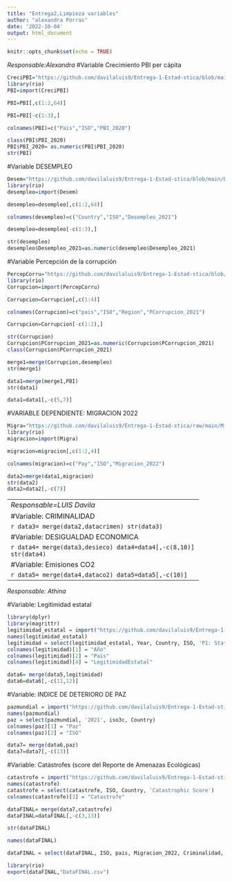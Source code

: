 ---
title: "Entrega2,Limpieza variables"
author: "alexandra Porras"
date: '2022-10-04'
output: html_document
---

```{r setup, include=FALSE}
knitr::opts_chunk$set(echo = TRUE)
```


*Responsable:Alexandra*
#Variable Crecimiento PBI per cápita

```{r}
CreciPBI="https://github.com/davilaluis9/Entrega-1-Estad-stica/blob/main/CreciPIB.xls?raw=true"
library(rio)
PBI=import(CreciPBI)
```
```{r}
PBI=PBI[,c(1:2,64)]
```
```{r}
PBI=PBI[-c(1:3),]
```
```{r}
colnames(PBI)=c("Pais","ISO","PBI_2020")
```

```{r}
class(PBI$PBI_2020)
PBI$PBI_2020= as.numeric(PBI$PBI_2020)
str(PBI)
```

#Variable DESEMPLEO

```{r}
Desem="https://github.com/davilaluis9/Entrega-1-Estad-stica/blob/main/Desempleo.xls?raw=true"
library(rio)
desempleo=import(Desem)
```

```{r}
desempleo=desempleo[,c(1:2,64)]
```
```{r}
colnames(desempleo)=c("Country","ISO","Desempleo_2021")
```
```{r}
desempleo=desempleo[-c(1:3),]
```

```{r}
str(desempleo)
desempleo$Desempleo_2021=as.numeric(desempleo$Desempleo_2021)
```


#Variable Percepción de la corrupción

```{r}
PercepCorru="https://github.com/davilaluis9/Entrega-1-Estad-stica/blob/main/IndicePercepCorru.xlsx?raw=true"
library(rio)
Corrupcion=import(PercepCorru)
```

```{r}
Corrupcion=Corrupcion[,c(1:4)]
```
```{r}
colnames(Corrupcion)=c("pais","ISO","Region","PCorrupcion_2021")
```
```{r}
Corrupcion=Corrupcion[-c(1:2),]
```

```{r}
str(Corrupcion)
Corrupcion$PCorrupcion_2021=as.numeric(Corrupcion$PCorrupcion_2021)
class(Corrupcion$PCorrupcion_2021)
```

```{r}
merge1=merge(Corrupcion,desempleo)
str(merge1)
```

```{r}
data1=merge(merge1,PBI)
str(data1)
```

```{r}
data1=data1[,-c(5,7)]
```

#VARIABLE DEPENDIENTE: MIGRACION 2022

```{r}
Migra="https://github.com/davilaluis9/Entrega-1-Estad-stica/raw/main/Migracion2022.csv"
library(rio)
migracion=import(Migra)
```

```{r}
migracion=migracion[,c(1:2,4)]
```
```{r}
colnames(migracion)=c("Pay","ISO","Migracion_2022")
```

```{r}
data2=merge(data1,migracion)
str(data2)
data2=data2[,-c(7)]
```

--------------------------------------------------------------
*Responsable=LUIS Davila*

#Variable: CRIMINALIDAD
```{r}
library(rio)
datacrimen = import("https://github.com/davilaluis9/Entrega-1-Estad-stica/blob/main/criminalidad1.xlsx?raw=true")
str(datacrimen)
```
```{r}
colnames(datacrimen)[3] = "Criminalidad"
```

```{r}
data3= merge(data2,datacrimen)
str(data3)
```

#Variable: DESIGUALDAD ECONOMICA
```{r}
desieco = import("https://github.com/davilaluis9/Entrega-1-Estad-stica/blob/main/desieco.xlsx?raw=true")
str(desieco)
```
```{r}
desieco = desieco[,c(1,3,9)]
str(desieco)
```

```{r}
data4= merge(data3,desieco)
data4=data4[,-c(8,10)]
str(data4)
```

#Variable: Emisiones CO2
```{r}
dataco2 =import("https://github.com/davilaluis9/Entrega-1-Estad-stica/blob/main/emisiones%20co2.xls?raw=true")
dataco2=dataco2[,c(1:2,64)]
dataco2=dataco2[-c(1:3),]
colnames(dataco2)[1] = "country-pais"
colnames(dataco2)[2] = "ISO"
colnames(dataco2)[3] = "EmisionesCO2"
```
```{r}
class(dataco2$EmisionesCO2)
dataco2$EmisionesCO2= as.numeric(dataco2$EmisionesCO2)
class(dataco2$EmisionesCO2)
```


```{r}
data5= merge(data4,dataco2)
data5=data5[,-c(10)]
```

------------------------------------------------
*Responsable: Athina*

#Variable: Legitimidad estatal
```{r}
library(dplyr)
library(magrittr)
legitimidad_estatal = import("https://github.com/davilaluis9/Entrega-1-Estad-stica/blob/main/legitimidad%20estatal%202021%20(1).xlsx?raw=true")
names(legitimidad_estatal)
legitimidad = select(legitimidad_estatal, Year, Country, ISO, 'P1: State Legitimacy')
colnames(legitimidad)[1] = "Año"
colnames(legitimidad)[2] = "Pais"
colnames(legitimidad)[4] = "LegitimidadEstatal"
```

```{r}
data6= merge(data5,legitimidad)
data6=data6[,-c(11,12)]
```


#Variable: INDICE DE DETERIORO DE PAZ  

```{r}
pazmundial = import("https://github.com/davilaluis9/Entrega-1-Estad-stica/blob/main/paz%20mundial.xlsx?raw=true")
names(pazmundial)
paz = select(pazmundial, '2021', iso3c, Country)
colnames(paz)[1] = "Paz"
colnames(paz)[2] = "ISO"
```

```{r}
data7= merge(data6,paz)
data7=data7[,-c(13)]
```


#Variable: Catástrofes (score del Reporte de Amenazas Ecológicas)
```{r}
catastrofe = import("https://github.com/davilaluis9/Entrega-1-Estad-stica/blob/main/catastrofe.xlsx?raw=true")
names(catastrofe)
catastrofe = select(catastrofe, ISO, Country, 'Catastrophic Score')
colnames(catastrofe)[3] = "Catastrofe"
```

```{r}
dataFINAL= merge(data7,catastrofe)
dataFINAL=dataFINAL[,-c(3,13)]
```

```{r}
str(dataFINAL)
```

```{r}
names(dataFINAL)
```

```{r}
dataFINAL = select(dataFINAL, ISO, pais, Migracion_2022, Criminalidad, PCorrupcion_2021, Desempleo_2021, PBI_2020, 'E2: Economic Inequality', EmisionesCO2, LegitimidadEstatal, Paz, Catastrofe)
```

```{r}
library(rio)
export(dataFINAL,"DataFINAL.csv")
```


